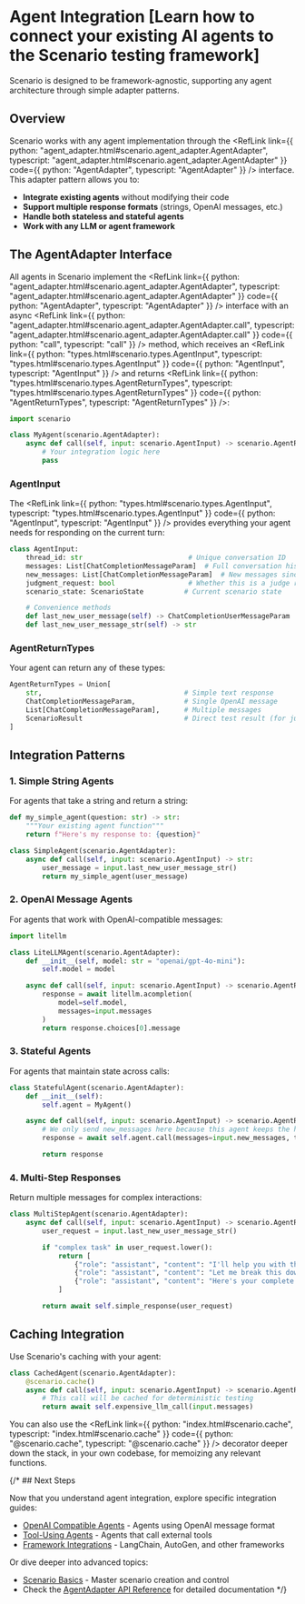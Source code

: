 
# Agent Integration [Learn how to connect your existing AI agents to the Scenario testing framework]

Scenario is designed to be framework-agnostic, supporting any agent architecture through simple adapter patterns.

## Overview

Scenario works with any agent implementation through the <RefLink link={{ python: "agent_adapter.html#scenario.agent_adapter.AgentAdapter", typescript: "agent_adapter.html#scenario.agent_adapter.AgentAdapter" }} code={{ python: "AgentAdapter", typescript: "AgentAdapter" }} />
interface. This adapter pattern allows you to:

- **Integrate existing agents** without modifying their code
- **Support multiple response formats** (strings, OpenAI messages, etc.)
- **Handle both stateless and stateful agents**
- **Work with any LLM or agent framework**

## The AgentAdapter Interface

All agents in Scenario implement the <RefLink link={{ python: "agent_adapter.html#scenario.agent_adapter.AgentAdapter", typescript: "agent_adapter.html#scenario.agent_adapter.AgentAdapter" }} code={{ python: "AgentAdapter", typescript: "AgentAdapter" }} />
interface with an async <RefLink link={{ python: "agent_adapter.html#scenario.agent_adapter.AgentAdapter.call", typescript: "agent_adapter.html#scenario.agent_adapter.AgentAdapter.call" }} code={{ python: "call", typescript: "call" }} />
method, which receives an <RefLink link={{ python: "types.html#scenario.types.AgentInput", typescript: "types.html#scenario.types.AgentInput" }} code={{ python: "AgentInput", typescript: "AgentInput" }} />
and returns <RefLink link={{ python: "types.html#scenario.types.AgentReturnTypes", typescript: "types.html#scenario.types.AgentReturnTypes" }} code={{ python: "AgentReturnTypes", typescript: "AgentReturnTypes" }} />:

```python
import scenario

class MyAgent(scenario.AgentAdapter):
    async def call(self, input: scenario.AgentInput) -> scenario.AgentReturnTypes:
        # Your integration logic here
        pass
```

### AgentInput

The <RefLink link={{ python: "types.html#scenario.types.AgentInput", typescript: "types.html#scenario.types.AgentInput" }} code={{ python: "AgentInput", typescript: "AgentInput" }} /> provides everything your agent needs for responding on the current turn:

```python
class AgentInput:
    thread_id: str                          # Unique conversation ID
    messages: List[ChatCompletionMessageParam]  # Full conversation history
    new_messages: List[ChatCompletionMessageParam]  # New messages since last call
    judgment_request: bool                  # Whether this is a judge request
    scenario_state: ScenarioState          # Current scenario state

    # Convenience methods
    def last_new_user_message(self) -> ChatCompletionUserMessageParam
    def last_new_user_message_str(self) -> str
```

### AgentReturnTypes

Your agent can return any of these types:

```python
AgentReturnTypes = Union[
    str,                                   # Simple text response
    ChatCompletionMessageParam,            # Single OpenAI message
    List[ChatCompletionMessageParam],      # Multiple messages
    ScenarioResult                         # Direct test result (for judges)
]
```

## Integration Patterns

### 1. Simple String Agents

For agents that take a string and return a string:

```python
def my_simple_agent(question: str) -> str:
    """Your existing agent function"""
    return f"Here's my response to: {question}"

class SimpleAgent(scenario.AgentAdapter):
    async def call(self, input: scenario.AgentInput) -> str:
        user_message = input.last_new_user_message_str()
        return my_simple_agent(user_message)
```

### 2. OpenAI Message Agents

For agents that work with OpenAI-compatible messages:

```python
import litellm

class LiteLLMAgent(scenario.AgentAdapter):
    def __init__(self, model: str = "openai/gpt-4o-mini"):
        self.model = model

    async def call(self, input: scenario.AgentInput) -> scenario.AgentReturnTypes:
        response = await litellm.acompletion(
            model=self.model,
            messages=input.messages
        )
        return response.choices[0].message
```

### 3. Stateful Agents

For agents that maintain state across calls:

```python
class StatefulAgent(scenario.AgentAdapter):
    def __init__(self):
        self.agent = MyAgent()

    async def call(self, input: scenario.AgentInput) -> scenario.AgentReturnTypes:
        # We only send new_messages here because this agent keeps the history across calls
        response = await self.agent.call(messages=input.new_messages, thread_id=input.thread_id)

        return response
```

### 4. Multi-Step Responses

Return multiple messages for complex interactions:

```python
class MultiStepAgent(scenario.AgentAdapter):
    async def call(self, input: scenario.AgentInput) -> scenario.AgentReturnTypes:
        user_request = input.last_new_user_message_str()

        if "complex task" in user_request.lower():
            return [
                {"role": "assistant", "content": "I'll help you with that complex task."},
                {"role": "assistant", "content": "Let me break this down into steps..."},
                {"role": "assistant", "content": "Here's your complete solution:"}
            ]

        return await self.simple_response(user_request)
```

## Caching Integration

Use Scenario's caching with your agent:

```python
class CachedAgent(scenario.AgentAdapter):
    @scenario.cache()
    async def call(self, input: scenario.AgentInput) -> scenario.AgentReturnTypes:
        # This call will be cached for deterministic testing
        return await self.expensive_llm_call(input.messages)
```

You can also use the <RefLink link={{ python: "index.html#scenario.cache", typescript: "index.html#scenario.cache" }} code={{ python: "@scenario.cache", typescript: "@scenario.cache" }} />
decorator deeper down the stack, in your own codebase, for memoizing any relevant functions.

{/* ## Next Steps

Now that you understand agent integration, explore specific integration guides:

- [OpenAI Compatible Agents](/agent-integration/openai-agents) - Agents using OpenAI message format
- [Tool-Using Agents](/agent-integration/tool-agents) - Agents that call external tools
- [Framework Integrations](/agent-integration/frameworks) - LangChain, AutoGen, and other frameworks

Or dive deeper into advanced topics:

- [Scenario Basics](/scenario) - Master scenario creation and control
- Check the [AgentAdapter API Reference](/reference/python/scenario/agent_adapter.html) for detailed documentation */}